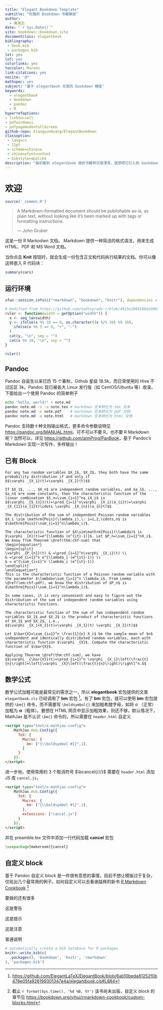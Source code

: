 ```yaml
--- 
title: "Elegant Bookdown Template"
subtitle: "优雅的 Bookdown 书籍模版"
author: 
  - 黄湘云
date: "`r Sys.Date()`"
site: bookdown::bookdown_site
documentclass: elegantbook
bibliography: 
 - book.bib
 - packages.bib
lot: yes
lof: yes
colorlinks: yes
toccolor: Maroon
link-citations: yes
nocite: '@*'
mathspec: yes
subject: "基于 elegantbook 文类的 bookdown 模版"
keywords:
  - elegantbook
  - bookdown
  - pandoc
  - R
hyperrefoptions:
- linktoc=all
- pdfwindowui
- pdfpagemode=FullScreen
github-repo: XiangyunHuang/ElegantBookdown
classoption: 
 - lang=cn
 - 11pt
 - scheme=chinese
 - chinesefont=nofont
 - bibstyle=apalike
description: "最初看到 elegantbook 做的书籍样式很漂亮，就想把它引入到 bookdown 中，遂定制了此模版。在此基础上，做了迁移和扩展的工作，融合了 LaTeX (精美)、Pandoc (简洁) 和 R (强大) 的特性。This is a bookdown template based on ElegantBook. The output format for this template is bookdown::gitbook and bookdown::pdf_book."
---
```


\mainmatter

# 欢迎 {#welcome}

```r
source('_common.R')
```

> A Markdown-formatted document should be publishable as-is, as plain text, without looking like it’s been marked up with tags or formatting instructions.  
> 
> --- John Gruber

这是一份 R Markodwn 文档。 Markdown 提供一种简洁的格式语法，用来生成 HTML、PDF 和 MS Word 文档。

当你点击 **Knit** 按钮时，就会生成一份包含正文和代码执行结果的文档。你可以像这样嵌入 R 代码块：

```r
summary(cars)
```

## 运行环境 {#session-info}

```r
xfun::session_info(c("rmarkdown", "bookdown", "knitr"), dependencies = FALSE)
```



```r
# modified from https://github.com/hadley/adv-r/blob/4915e2984168da50671491db238d351e5590c07b/Introduction.Rmd#L264
ruler <- function(width = getOption("width")) {
  x <- seq_len(width)
  y <- ifelse(x %% 10 == 0, as.character((x %/% 10) %% 10),
    ifelse(x %% 5 == 0, "+", "-")
  )
  cat(y, "\n", sep = "")
  cat(x %% 10, "\n", sep = "")
}
```
```r
ruler()
```

## Pandoc 

Pandoc 自诞生以来已历 15 个春秋，Github 星级 18.5k，而日常使用的 Hive 不过区区 3k。Pandoc 现已被各大 Linux 发行版（如 CentOS/Ubuntu 等）收录。下面给出一个使用 Pandoc 的简单例子

```bash
echo "hello, world!" > note.md
pandoc note.md -s -o note.tex # markdown 文本转化为 tex 文本
pandoc note.md -o note.pdf    # markdown 文本转化为 pdf 文档
pandoc note.md -o note.html   # markdown 文本转化为 html 文档
```

Pandoc 支持数十种文档输出格式，更多命令参数说明见 <https://pandoc.org/MANUAL.html>。可不可以不要 R，也不要 R Markdown 呢？当然可以，详见 <https://github.com/annProg/PanBook>，基于 Pandoc's Markdown 实现一次写作，多样输出！

## 已有 Block {#theorem-block}

```lemma
For any two random variables $X_1$, $X_2$, they both have the same probability distribution if and only if
$$\varphi _{X_1}(t)=\varphi _{X_2}(t)$$
```

```theorem
If $X_1$, ..., $X_n$ are independent random variables, and $a_1$, ..., $a_n$ are some constants, then the characteristic function of the linear combination $S_n=\sum_{i=1}^na_iX_i$ is
$$\varphi _{S_{n}}(t)=\prod_{i=1}^n\varphi _{X_i}(a_{i}t)=\varphi _{X_{1}}(a_{1}t)\cdots \varphi _{X_{n}}(a_{n}t)$$
```

```proposition
The distribution of the sum of independent Poisson random variables $X_i \sim \mathrm{Pois}(\lambda_i),\: i=1,2,\cdots,n$ is $\mathrm{Pois}(\sum_{i=1}^n\lambda_i)$.
```


```proof
The characteristic function of $X\sim\mathrm{Pois}(\lambda)$ is $\varphi _{X}(t)=e^{\lambda (e^{it}-1)}$. Let $P_n=\sum_{i=1}^nX_i$. We know from Theorem \@ref(thm:chf-sum) that
\begin{equation*}
\begin{split}
\varphi _{P_{n}}(t) & =\prod_{i=1}^n\varphi _{X_i}(t) \\
& =\prod_{i=1}^n e^{\lambda_i (e^{it}-1)} \\
& = e^{\sum_{i=1}^n \lambda_i (e^{it}-1)}
\end{split}
\end{equation*}
This is the characteristic function of a Poisson random variable with the parameter $\lambda=\sum_{i=1}^n \lambda_i$. From Lemma \@ref(lem:chf-pdf), we know the distribution of $P_n$ is $\mathrm{Pois}(\sum_{i=1}^n\lambda_i)$.
```

```remark
In some cases, it is very convenient and easy to figure out the distribution of the sum of independent random variables using characteristic functions.
```


```corollary
The characteristic function of the sum of two independent random variables $X_1$ and $X_2$ is the product of characteristic functions of $X_1$ and $X_2$, i.e.,
$$\varphi _{X_1+X_2}(t)=\varphi _{X_1}(t) \varphi _{X_2}(t)$$
```

```exercise
Let $\bar{X}=\sum_{i=1}^n \frac{1}{n} X_i$ be the sample mean of $n$ independent and identically distributed random variables, each with characteristic function $\varphi _{X}$. Compute the characteristic function of $\bar{X}$. 
```

```solution
Applying Theorem \@ref(thm:chf-sum), we have
$$\varphi _{\bar{X}}(t)=\prod_{i=1}^n \varphi _{X_i}\left(\frac{t}{n}\right)=\left[\varphi _{X}\left(\frac{t}{n}\right)\right]^n.$$
```


## 数学公式 {#math-formular}

[^load-bm]: <https://github.com/ElegantLaTeX/ElegantBook/blob/6ab10beda81252f0b478e05fa926199301347e4a/elegantbook.cls#L884>

数学公式加粗可能是最常见的需求之一，所以 **elegantbook** 宏包提供的文类 `elegantbook.cls` 已经调用了 **bm** 宏包 [^load-bm]。有了 **bm** 宏包，就可以使用 **bm** 宏包提供的 `\bm{}` 命令，而不需要写 `\boldsymbol{}` 来加粗希腊字母，如将  $\alpha$ （正常）加粗为 $\bm{\alpha}$（粗体）。要想在 HTML 网页中显示加粗效果，则还不够，默认情况下， MathJax 是不认识 `\bm{}` 命令的，所以需要在 `header.html` 自定义

```html
<script type="text/x-mathjax-config">
    MathJax.Hub.Config({
      TeX: {
        Macros: {
          bm: ["{\\boldsymbol #1}",1],
        }
      }
    });
</script>
```

进一步地，使用常用的 3 个取消符号 $\bcancel{///}$ 需要在 `header.html` 添加 JS 库 `cancel.js`，

```html
<script type="text/x-mathjax-config">
    MathJax.Hub.Config({
      TeX: {
        Macros: {
          bm: ["{\\boldsymbol #1}",1],
        },
        extensions: ["cancel.js"]
      }
    });
</script>
```

并在 preamble.tex 文件中添加一行代码加载 **cancel** 宏包

```latex
\usepackage[makeroom]{cancel}
```

## 自定义 block {#custom-block}

[^custom-block]: 截止 `r format(Sys.time(), '%d %B, %Y')` 该书尚未出版，自定义 block 的章节见 <https://bookdown.org/yihui/rmarkdown-cookbook/custom-blocks.html>

基于 Pandoc 自定义 block 是一件很有意思的事情，目前不想让模版过于复杂，仅给出几个最常用的例子。如何自定义可以去看谢益辉的新书 [R Markdown Cookbook](https://bookdown.org/yihui/rmarkdown-cookbook/) [^custom-block]

[要做的还有很多]{.todo}

::: rmdwarn
这是警告
:::

::: rmdtip
这是提示
:::

:::: rmdnote
这是注意
::::

::: sidebar
普通说明
:::

```r
# automatically create a bib database for R packages
knitr::write_bib(c(
  .packages(), 'bookdown', 'knitr', 'rmarkdown'
), 'packages.bib')
```
